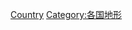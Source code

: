 {{Commons cat|Valleys by country}}
{{Categories by country|nocat}}

[[Category:谷地|Country]]
[[Category:各国地形|Category:各国地形]]